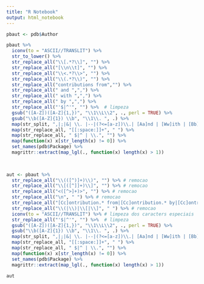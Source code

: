```yaml
---
title: "R Notebook"
output: html_notebook
---
```



```r

pbaut <- pdb$Author

pbaut %>%
  iconv(to = "ASCII//TRANSLIT") %>%
  str_to_lower() %>%
  str_replace_all("\\[.*?\\]", "") %>%
  str_replace_all("[\\n\\t]", "") %>%
  str_replace_all("\\<.*?\\>", "") %>%
  str_replace_all("\\(.*?\\)", "") %>% 
  str_replace_all("contributions from","") %>%
  str_replace_all(" and ",",") %>%
  str_replace_all(" with ",",") %>%
  str_replace_all(" by ",",") %>%
  str_replace_all("'$|^'", "") %>%  # limpeza
  gsub("([A-Z])([A-Z]{1,})", "\\1\\L\\2", ., perl = TRUE) %>% 
  gsub("\\b([A-Z]{1}) \\b", "\\1\\. ", .) %>%
  map(str_split, ",|;|&| \\. |--|(?<=[a-z])\\.| [Aa]nd | [Ww]ith | [Bb]y ", simplify = TRUE) %>% 
  map(str_replace_all, "[[:space:]]+", " ") %>% 
  map(str_replace_all, " $|^ | \\.", "") %>% 
  map(function(x) x[str_length(x) != 0]) %>%
  set_names(pdb$Package) %>% 
  magrittr::extract(map_lgl(., function(x) length(x) > 1))
  
  

```

```r
aut <- pbaut %>%
  str_replace_all("\\(([^)]+)\\)", "") %>% # remocao 
  str_replace_all("\\[([^]]+)\\]", "") %>% # remocao
  str_replace_all("<([^>]+)>", "") %>% # remocao
  str_replace_all("\n", " ") %>% # remocao
  str_replace_all("[Cc]ontribution.* from|[Cc]ontribution.* by|[Cc]ontributors", " ") %>%
  str_replace_all("\\(|\\)|\\[|\\]", " ") %>% # remocao
  iconv(to = "ASCII//TRANSLIT") %>% # limpeza dos caracters especiais
  str_replace_all("'$|^'", "") %>%  # limpeza
  gsub("([A-Z])([A-Z]{1,})", "\\1\\L\\2", ., perl = TRUE) %>% 
  gsub("\\b([A-Z]{1}) \\b", "\\1\\. ", .) %>%
  map(str_split, ",|;|&| \\. |--|(?<=[a-z])\\.| [Aa]nd | [Ww]ith | [Bb]y ", simplify = TRUE) %>% 
  map(str_replace_all, "[[:space:]]+", " ") %>% 
  map(str_replace_all, " $|^ | \\.", "") %>% 
  map(function(x) x[str_length(x) != 0]) %>%
  set_names(pdb$Package) %>% 
  magrittr::extract(map_lgl(., function(x) length(x) > 1))

aut
```

